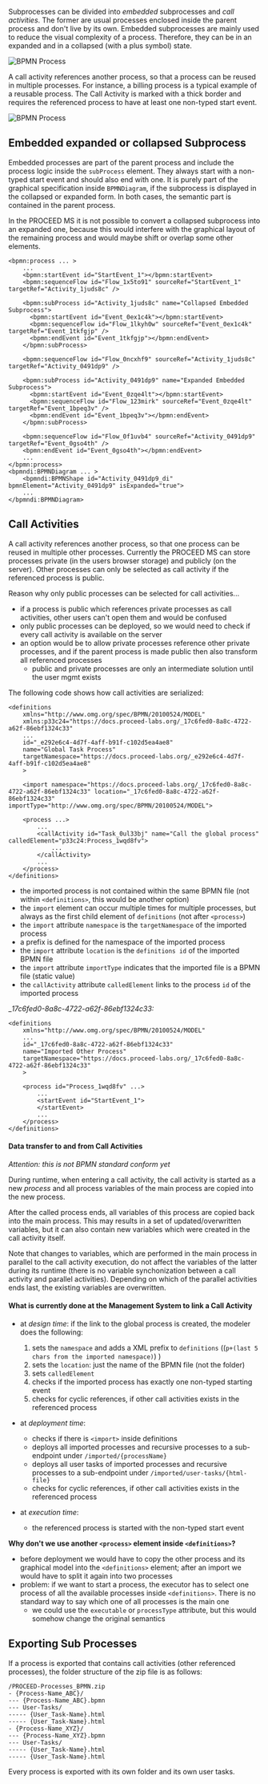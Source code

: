 Subprocesses can be divided into _embedded_ subprocesses and _call activities_.
The former are usual processes enclosed inside the parent process and don't live by its own.
Embedded subprocesses are mainly used to reduce the visual complexity of a process.
Therefore, they can be in an expanded and in a collapsed (with a plus symbol) state.

![BPMN Process](/docs/images/bpmn/BPMN_embedded_subprocesses.png?width=700px)

A call activity references another process, so that a process can be reused in multiple processes.
For instance, a billing process is a typical example of a reusable process.
The Call Activity is marked with a thick border and requires the referenced process to have at least one non-typed start event.

![BPMN Process](/docs/images/bpmn/callactivity.png?width=400px)

## Embedded expanded or collapsed Subprocess

Embedded processes are part of the parent process and include the process logic inside the `subProcess` element.
They always start with a non-typed start event and should also end with one.
It is purely part of the graphical specification inside `BPMNDiagram`, if the subprocess is displayed in the collapsed or expanded form.
In both cases, the semantic part is contained in the parent process.

In the PROCEED MS it is not possible to convert a collapsed subprocess into an expanded one, because this would interfere with the graphical layout of the remaining process and would maybe shift or overlap some other elements.

```
<bpmn:process ... >
    ...
    <bpmn:startEvent id="StartEvent_1"></bpmn:startEvent>
    <bpmn:sequenceFlow id="Flow_1x5to91" sourceRef="StartEvent_1" targetRef="Activity_1juds8c" />

    <bpmn:subProcess id="Activity_1juds8c" name="Collapsed Embedded Subprocess">
      <bpmn:startEvent id="Event_0ex1c4k"></bpmn:startEvent>
      <bpmn:sequenceFlow id="Flow_1lkyh0w" sourceRef="Event_0ex1c4k" targetRef="Event_1tkfgjp" />
      <bpmn:endEvent id="Event_1tkfgjp"></bpmn:endEvent>
    </bpmn:subProcess>

    <bpmn:sequenceFlow id="Flow_0ncxhf9" sourceRef="Activity_1juds8c" targetRef="Activity_0491dp9" />

    <bpmn:subProcess id="Activity_0491dp9" name="Expanded Embedded Subprocess">
      <bpmn:startEvent id="Event_0zqe4lt"></bpmn:startEvent>
      <bpmn:sequenceFlow id="Flow_123mirk" sourceRef="Event_0zqe4lt" targetRef="Event_1bpeq3v" />
      <bpmn:endEvent id="Event_1bpeq3v"></bpmn:endEvent>
    </bpmn:subProcess>

    <bpmn:sequenceFlow id="Flow_0f1uvb4" sourceRef="Activity_0491dp9" targetRef="Event_0gso4th" />
    <bpmn:endEvent id="Event_0gso4th"></bpmn:endEvent>
    ...
</bpmn:process>
<bpmndi:BPMNDiagram ... >
    <bpmndi:BPMNShape id="Activity_0491dp9_di" bpmnElement="Activity_0491dp9" isExpanded="true">
    ...
</bpmndi:BPMNDiagram>
```

## Call Activities

A call activity references another process, so that one process can be reused in multiple other processes.
Currently the PROCEED MS can store processes private (in the users browser storage) and publicly (on the server).
Other processes can only be selected as call activity if the referenced process is public.

Reason why only public processes can be selected for call activities...

- if a process is public which references private processes as call activities, other users can't open them and would be confused
- only public processes can be deployed, so we would need to check if every call activity is available on the server
- an option would be to allow private processes reference other private processes, and if the parent process is made public then also transform all referenced processes
  - public and private processes are only an intermediate solution until the user mgmt exists

The following code shows how call activities are serialized:

```
<definitions
    xmlns="http://www.omg.org/spec/BPMN/20100524/MODEL"
    xmlns:p33c24="https://docs.proceed-labs.org/_17c6fed0-8a8c-4722-a62f-86ebf1324c33"
    ...
    id="_e292e6c4-4d7f-4aff-b91f-c102d5ea4ae8"
    name="Global Task Process"
    targetNamespace="https://docs.proceed-labs.org/_e292e6c4-4d7f-4aff-b91f-c102d5ea4ae8"
    >

    <import namespace="https://docs.proceed-labs.org/_17c6fed0-8a8c-4722-a62f-86ebf1324c33" location="_17c6fed0-8a8c-4722-a62f-86ebf1324c33" importType="http://www.omg.org/spec/BPMN/20100524/MODEL">

    <process ...>
        ...
        <callActivity id="Task_0ul33bj" name="Call the global process" calledElement="p33c24:Process_1wqd8fv">
            ...
        </callActivity>
        ...
    </process>
</definitions>
```

- the imported process is not contained within the same BPMN file (not within `<definitions>`, this would be another option)
- the `import` element can occur multiple times for multiple processes, but always as the first child element of `definitions` (not after `<process>`)
- the `import` attribute `namespace` is the `targetNamespace` of the imported process
- a prefix is defined for the namespace of the imported process
- the `import` attribute `location` is the `definitions id` of the imported BPMN file
- the `import` attribute `importType` indicates that the imported file is a BPMN file (static value)
- the `callActivity` attribute `calledElement` links to the process `id` of the imported process

\__17c6fed0-8a8c-4722-a62f-86ebf1324c33:_

```
<definitions
    xmlns="http://www.omg.org/spec/BPMN/20100524/MODEL"
    ...
    id="_17c6fed0-8a8c-4722-a62f-86ebf1324c33"
    name="Imported Other Process"
    targetNamespace="https://docs.proceed-labs.org/_17c6fed0-8a8c-4722-a62f-86ebf1324c33"
    >

    <process id="Process_1wqd8fv" ...>
        ...
        <startEvent id="StartEvent_1">
        </startEvent>
        ...
    </process>
</definitions>
```

#### Data transfer to and from Call Activities

_Attention: this is not BPMN standard conform yet_

During runtime, when entering a call activity, the call activity is started as a new _process_ and
all process variables of the main process are copied into the new process.

After the called process ends, all variables of this process are copied back into the main process.
This may results in a set of updated/overwritten variables, but it can also contain new variables which were created in the call activity itself.

Note that changes to variables, which are performed in the main process in parallel to the call activity execution, do not affect the variables of the latter during its runtime (there is no variable synchonization between a call activity and parallel activities). Depending on which of the parallel activities ends last, the existing variables are overwritten.

#### What is currently done at the Management System to link a Call Activity

- at _design time_: if the link to the global process is created, the modeler does the following:

  1. sets the `namespace` and adds a XML prefix to `definitions` ((`p+(last 5 chars from the imported namespace)`) )
  2. sets the `location`: just the name of the BPMN file (not the folder)
  3. sets `calledElement`
  4. checks if the imported process has exactly one non-typed starting event
  5. checks for cyclic references, if other call activities exists in the referenced process

- at _deployment time_:

  - checks if there is `<import>` inside definitions
  - deploys all imported processes and recursive processes to a sub-endpoint under `/imported/{processName}`
  - deploys all user tasks of imported processes and recursive processes to a sub-endpoint under `/imported/user-tasks/{html-file}`
  - checks for cyclic references, if other call activities exists in the referenced process

- at _execution time_:
  - the referenced process is started with the non-typed start event

**Why don't we use another `<process>` element inside `<definitions>`?**

- before deployment we would have to copy the other process and its graphical model into the `<definitions>` element; after an import we would have to split it again into two processes
- problem: if we want to start a process, the executor has to select one process of all the available processes inside `<definitions>`. There is no standard way to say which one of all processes is the main one
  - we could use the `executable` or `processType` attribute, but this would somehow change the original semantics

## Exporting Sub Processes

If a process is exported that contains call activities (other referenced processes), the folder structure of the zip file is as follows:

```
/PROCEED-Processes_BPMN.zip
- {Process-Name_ABC}/
--- {Process-Name_ABC}.bpmn
--- User-Tasks/
----- {User_Task-Name}.html
----- {User_Task-Name}.html
- {Process-Name_XYZ}/
--- {Process-Name_XYZ}.bpmn
--- User-Tasks/
----- {User_Task-Name}.html
----- {User_Task-Name}.html
```

Every process is exported with its own folder and its own user tasks.
